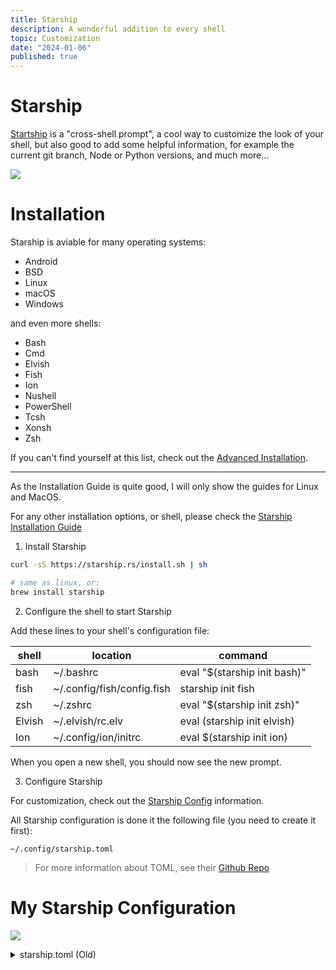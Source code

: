 ```yaml
---
title: Starship
description: A wonderful addition to every shell
topic: Customization
date: "2024-01-06"
published: true
---
```


# Starship 

[Startship](https://starship.rs/) is a "cross-shell prompt", a cool way to customize the look of your shell, 
but also good to add some helpful information, for example the current git branch, Node or Python versions, and much more...

![](/blog-images/starship-shell.png)

# Installation

Starship is aviable for many operating systems:

- Android
- BSD
- Linux
- macOS
- Windows

and even more shells:

- Bash
- Cmd
- Elvish
- Fish
- Ion
- Nushell
- PowerShell
- Tcsh
- Xonsh
- Zsh

If you can't find yourself at this list, check out the [Advanced Installation](https://starship.rs/installing/#advanced-installation).

---

As the Installation Guide is quite good, I will only show the guides for Linux and MacOS.

For any other installation options, or shell, please check the [Starship Installation Guide](https://starship.rs/guide/#%F0%9F%9A%80-installation)

1. Install Starship

```bash title="Linux"
curl -sS https://starship.rs/install.sh | sh
```

```zsh title="MacOS"
# same as linux, or:
brew install starship
```

2. Configure the shell to start Starship

Add these lines to your shell's configuration file:

| shell | location                   | command |
|-------|----------------------------|---------|
| bash  | ~/.bashrc                  | eval "$(starship init bash)" |
| fish  | ~/.config/fish/config.fish | starship init fish | source |
| zsh   | ~/.zshrc                   | eval "$(starship init zsh)" |
| Elvish| ~/.elvish/rc.elv           | eval (starship init elvish) |
| Ion   | ~/.config/ion/initrc       | eval $(starship init ion) |

When you open a new shell, you should now see the new prompt.

3. Configure Starship

For customization, check out the [Starship Config](https://starship.rs/config/) information.

All Starship configuration is done it the following file (you need to create it first): 

`~/.config/starship.toml`

> For more information about TOML, see their [Github Repo](https://github.com/toml-lang/toml)

# My Starship Configuration

![](/blog-images/starship-my-shell.png)
<details>
  <summary>starship.toml (Old)</summary>

  ```toml title="~/.config/starship.toml"
    # custom format
    format = '''
    [┌── $shell─────────────── $memory_usage ──> $nodejs $python](bold green)
    [│](bold green)$sudo$username$hostname$localip$directory$character$git_branch$git_metrics$cmd_duration
    [└ $battery ─>](bold green) '''

    #format = '$all$directory$character'

    # Wait 10 milliseconds for starship to check files under the current directory.
    scan_timeout = 10
    command_timeout = 500
    add_newline = true



    [shell]
    fish_indicator = 'fish'
    bash_indicator = 'bash'
    unknown_indicator = 'unknwn'
    style = 'cyan bold'
    disabled = false

    [username]
    style_user = 'green bold'
    format = ' [$user@]($style)'
    disabled = false
    show_always = true

    [sudo]
    style = 'bold red'
    format = ' [sudo](bold red)'
    disabled = false

    [python]
    symbol = ''
    format = 'Python [$version [\($virtualenv\)](dimmed yellow)](bold dimmed green)'
    pyenv_version_name = true
    detect_files = ['requirements.txt', '__init.py__', 'setup.py']
    detect_extensions = ['py']
    detect_folders = []

    [nodejs]
    format = 'Node [$version](bold dimmed green)'

    [memory_usage]
    disabled = false
    threshold = -1
    format = '$ram_pct'
    symbol = ''
    style = 'bold dimmed green'

    [localip]
    ssh_only = false
    format = '[@$localipv4](bold yellow) '
    disabled = false

    [hostname]
    ssh_only = false
    ssh_symbol = 'ssh:'
    format = '[$ssh_symbol](bold dimmed green)[$hostname](bold dimmed green)'
    trim_at = ''
    disabled = false

    [git_metrics]
    disabled = false
    format = ' [+$added](bold green)[-$deleted](bold red)'

    [git_branch]
    format = '[$branch(:$remote_branch)]($style)'
    style = 'bold purple'

    [fill]
    symbol = '-'
    style = 'bold green'

    # time of command
    [cmd_duration]
    min_time = 500
    format = ' [$duration](bold yellow)'

    [directory]
    fish_style_pwd_dir_length = 5
    disabled = false
    truncation_length = 5
    truncation_symbol = '…/'
    style = 'bold blue'

    # promt char
    [character]
    success_symbol = '[-->](bold green)'
    error_symbol = '[-->](bold red)'

    # Disable the package module, hiding it from the prompt completely
    [package]
    disabled = true


    # battery
    [battery]

    full_symbol = '^'
    charging_symbol = '+'
    discharging_symbol = '-'

    [[battery.display]]
    threshold = 20
    style = 'bold red'

    [[battery.display]]
    threshold = 50
    style = 'bold orange'

    [[battery.display]]
    threshold = 100
    style = 'bold green'
    ```
</details>

---

![](/blog-images/starship-my-shell-new.png)
<details>
  <summary>starship.toml (New)</summary>

  ```toml title="~/.config/starship.toml"
    #                                              #
    # Starship Config by a3chron, catppuccin theme #
    #                                              #

    palette = "catppuccin_mocha"

    # custom format
    format = """
    [╭─ $shell─────────────── $memory_usage ──╌╌ $nodejs $python $fill ╌╌─╮](bold overlay0)
    [├╌](bold overlay0)$sudo$username$hostname$localip$directory$read_only$git_branch$git_metrics [$fill $cmd_duration ┘](bold overlay0)
    [╰─ $battery $character](bold overlay0) """

    #format = '$all$directory$character'

    # Wait 10 milliseconds for starship to check files under the current directory.
    scan_timeout = 10
    command_timeout = 500
    add_newline = true

    # Catppuchin Theme

    [palettes.catppuccin_mocha]
    rosewater = "#f5e0dc"
    flamingo = "#f2cdcd"
    pink = "#f5c2e7"
    mauve = "#cba6f7"
    red = "#f38ba8"
    maroon = "#eba0ac"
    peach = "#fab387"
    yellow = "#f9e2af"
    green = "#a6e3a1"
    teal = "#94e2d5"
    sky = "#89dceb"
    sapphire = "#74c7ec"
    blue = "#89b4fa"
    lavender = "#b4befe"
    text = "#cdd6f4"
    subtext1 = "#bac2de"
    subtext0 = "#a6adc8"
    overlay2 = "#9399b2"
    overlay1 = "#7f849c"
    overlay0 = "#6c7086"
    surface2 = "#585b70"
    surface1 = "#45475a"
    surface0 = "#313244"
    base = "#1e1e2e"
    mantle = "#181825"
    crust = "#11111b"


    [shell]
    fish_indicator = 'fish'
    bash_indicator = 'bash'
    unknown_indicator = 'unknwn'
    style = 'peach'
    disabled = false

    [username]
    style_user = 'peach bold'
    format = ' [$user@]($style)'
    disabled = false
    show_always = true

    [sudo]
    format = ' [sudo](bold red)'
    disabled = false

    [python]
    symbol = ''
    format = '[Python](bold green) [$version [\($virtualenv\)](dimmed green)](bold dimmed green)'
    pyenv_version_name = true
    detect_files = ['requirements.txt', '__init.py__', 'setup.py']
    detect_extensions = ['py']
    detect_folders = []

    [nodejs]
    format = '[Node](bold lavender) [$version](bold dimmed lavender)'

    [memory_usage]
    disabled = false
    threshold = -1
    format = '[$ram_pct]($style)'
    symbol = ''
    style = 'dimmed peach'

    [localip]
    ssh_only = false
    format = '[@$localipv4](bold overlay0) '
    disabled = false

    [hostname]
    ssh_only = false
    ssh_symbol = 'ssh:'
    format = '[$ssh_symbol](bold dimmed maroon)[$hostname](bold dimmed peach)'
    trim_at = ''
    disabled = false

    [git_metrics]
    disabled = false
    format = ' [+$added](bold green)[-$deleted](bold red)'

    [git_branch]
    format = '[$branch(:$remote_branch)]($style)'
    style = 'bold mauve'

    [fill]
    symbol = ' '
    style = 'bold base'

    # time of command
    [cmd_duration]
    min_time = 500
    format = ' [$duration](bold yellow)'

    [directory]
    fish_style_pwd_dir_length = 5
    disabled = false
    truncation_length = 5
    truncation_symbol = '…/'
    read_only = ' read-only'
    read_only_style = 'bold dimmed teal'
    style = 'bold teal'

    # promt char
    [character]
    success_symbol = '[──╌╌](bold overlay0)'
    error_symbol = '[──╌╌](bold red)'

    # Disable the package module, hiding it from the prompt completely
    [package]
    disabled = true


    # battery
    [battery]

    full_symbol = '◉ '
    charging_symbol = '⦿ '
    discharging_symbol = '⦾ '

    [[battery.display]]
    threshold = 20
    style = 'red'

    [[battery.display]]
    threshold = 100
    style = 'peach'
    ```
</details>

---

![](/blog-images/starship-my-shell-new.png)
<details>
  <summary>starship.toml v3 (catppuccin, blue gradient)</summary>

  ```toml title="~/.config/starship.toml"
    #                                              #
    # Starship Config by a3chron, catppuccin theme #
    #                                              #

    palette = "catppuccin_mocha"

    # custom format
    format = """
    [╭─ $shell─────────────── $memory_usage ──╌╌ $nodejs$python$ocaml $fill ╌╌─╮](overlay0)
    [├╌](overlay0)$sudo$username$hostname$localip$directory$read_only$git_branch$git_metrics [$fill $cmd_duration ┘](overlay0)
    [╰─ $battery $character](overlay0) """

    #format = '$all$directory$character'

    # Wait 10 milliseconds for starship to check files under the current directory.
    scan_timeout = 10
    command_timeout = 500
    add_newline = true

    # Catppuchin Theme

    [palettes.catppuccin_mocha]
    rosewater = "#f5e0dc"
    flamingo = "#f2cdcd"
    pink = "#f5c2e7"
    mauve = "#cba6f7"
    red = "#f38ba8"
    maroon = "#eba0ac"
    peach = "#fab387"
    yellow = "#f9e2af"
    green = "#a6e3a1"
    teal = "#94e2d5"
    sky = "#89dceb"
    sapphire = "#74c7ec"
    blue = "#89b4fa"
    lavender = "#b4befe"
    text = "#cdd6f4"
    subtext1 = "#bac2de"
    subtext0 = "#a6adc8"
    overlay2 = "#9399b2"
    overlay1 = "#7f849c"
    overlay0 = "#6c7086"
    surface2 = "#585b70"
    surface1 = "#45475a"
    surface0 = "#313244"
    base = "#1e1e2e"
    mantle = "#181825"
    crust = "#11111b"


    [shell]
    fish_indicator = 'fish'
    bash_indicator = 'bash'
    unknown_indicator = 'unknwn'
    style = 'teal'
    disabled = false

    [username]
    style_user = 'teal bold'
    format = ' [$user@]($style)'
    disabled = false
    show_always = true

    [sudo]
    format = ' [sudo](bold red)'
    disabled = false

    [python]
    symbol = ''
    format = '[Python](bold mauve) [$version [\($virtualenv\)](dimmed mauve)](dimmed mauve)'
    pyenv_version_name = true
    detect_files = ['requirements.txt', '__init.py__', 'setup.py']
    detect_extensions = ['py']
    detect_folders = []

    [nodejs]
    format = '[Node](bold lavender) [$version](bold dimmed lavender) '

    [ocaml]
    format = '[Ocaml](bold pink) [$version](bold dimmed pink) '

    [memory_usage]
    disabled = false
    threshold = -1
    format = '[$ram_pct]($style)'
    symbol = ''
    style = 'dimmed blue'

    [localip]
    ssh_only = false
    format = '[@$localipv4](bold dimmed blue) '
    disabled = false

    [hostname]
    ssh_only = false
    ssh_symbol = 'ssh:'
    format = '[$ssh_symbol](bold dimmed maroon)[$hostname](bold dimmed sapphire)'
    trim_at = ''
    disabled = false

    [git_metrics]
    disabled = false
    format = ' [+$added](bold teal)[-$deleted](bold pink)'

    [git_branch]
    format = '[$branch(:$remote_branch)]($style)'
    style = 'bold pink'

    [fill]
    symbol = ' '
    style = 'bold base'

    # time of command
    [cmd_duration]
    min_time = 500
    format = ' [$duration](bold dimmed flamingo)'

    [directory]
    fish_style_pwd_dir_length = 5
    disabled = false
    truncation_length = 5
    truncation_symbol = '…/'
    read_only = ' read-only'
    read_only_style = 'bold dimmed mauve'
    style = 'bold mauve'

    # prompt char
    [character]
    success_symbol = '[──╌╌](overlay0)'
    error_symbol = '[──╌╌](red)'

    # Disable the package module, hiding it from the prompt completely
    [package]
    disabled = true


    # battery
    [battery]

    full_symbol = '● '
    charging_symbol = '◉ '
    discharging_symbol = '◯ '

    [[battery.display]]
    threshold = 20
    style = 'red'

    [[battery.display]]
    threshold = 100
    style = 'teal'
  ```
</details>